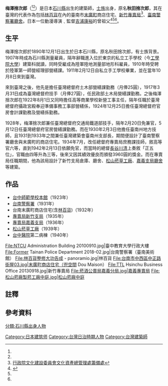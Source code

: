 {{japanese|梅沢捨次郎}}
'''梅澤捨次郎'''（{{bd|1890年|12月1日|1958年|4月29日}}{{r|警}}<ref name="蔡" /><ref name="蔡2" />）是日本[[石川縣|石川縣]]出生的建築師，[[士族|士族]]出身，原名'''秋田捨次郎'''，其在臺灣的代表作為包括[[林百貨|林百貨]]在內的臺南市[[末廣町|末廣町]]商店住宅{{r|李}}、[[新竹專賣局|新竹專賣局]]<ref>[http://www.hach.gov.tw/hach/frontsite/cultureassets/caseBasicInfoAction.do?method=doViewCaseBasicInfo&caseId=OA09602001275&version=1&assetsClassifyId=1.1&templateType=1&caseMenuId=1 行政院文化建設委員會文化資產總管理處籌備處]{{dead link|date=2018年3月 |bot=InternetArchiveBot |fix-attempted=yes }}</ref>、[[原臺南警察署|臺南警察署廳舍]]{{r|警}}。日本一位動漫導演﹑監督[[吉浦康裕|吉浦康裕]]的曾祖父<ref>{{ja icon}}{{Cite web|url=https://twitter.com/yoshiura_rikka/status/818447974757871616 |title=曾祖父の梅沢捨次郎ですね。|date=2017-01-09 |publisher=吉浦康裕官方Twitter  |accessdate=2019-08-17}}</ref><ref name="TVBS" /><ref name="WS" />。

== 生平 ==
梅澤捨次郎於1890年12月1日出生於日本石川縣，原名秋田捨次郎，有士族背景{{r|警}}。1907年時成為石川縣測量雇員，隔年辭職進入位於東京的私立工手學校（今[[工學院大學|工學院大學]]）建築科就讀，同時受雇成為陸軍陸地測量部地形科雇員，1910年時受聘於陸軍第一師營經理部營繕課{{r|警}}。1911年2月12日自私立手工學校畢業，並在當年10月8日來到臺灣{{r|警}}{{r|李}}。

來到臺灣之後，他先是擔任臺灣總督府土木部{{NoteTag|1=1911年10月16日改制為土木局{{r|警}}。}}營繕課勤務（月俸25圓），1917年3月31日成為臺灣總督府技手（月俸27圓），任民政部土木局營繕課勤務{{r|警}}。之後梅澤捨次郎在1922年8月1日又同時擔任高等商業學校新營工事主任，隔年任職於臺灣總督府攝政宮殿奉迎準備事務工事部營繕係，1924年12月25日擔任臺灣總督府官房會計課勤務及營繕係勤務{{r|警}}。

1928年，梅澤捨次郎兼任臺灣總督府交通局鐵道部技手，隔年2月20日免兼官，5月12日任臺灣總督府官房營繕課勤務{{r|警}}。而在1930年2月3日他擔任臺南州地方技師，且1931到1933年之間兼任臺灣建築會臺南州支部長，期間便設計了臺南警察署廳舍與末廣町的商店住宅{{r|李}}。1934年7月，改任總督府專賣局庶務課技師，敘高等官六等，直到1942年2月13日依願免官，而當時的總督[[長谷川清|長谷川清]]上奏敘「正五位」，官職由四等升為三等，後來又因其績效優良而頒發3960圓的獎金{{r|警}}。而在專賣局任職期間，他為該局設計了新竹支局倉庫、廳舍、[[松山菸廠|松山菸草工廠]]、[[菸酒公賣局嘉義分局|嘉義支局廳舍]]等建築{{r|警}}。

== 作品 ==

* [[國立臺中教育大學|台中師範學校本館]]（1923年）
* [[原臺南警察署|台南警察署]]（1931年）
* 台南末廣町商店住宅(含[[林百貨|林百貨]])（1932年）
* [[新竹專賣局|專賣局新竹支局]]（1935年）
* [[菸酒公賣局嘉義分局|專賣局嘉義支局]]（1936年）
* [[松山文化創意園區|松山菸草工廠]]（1939年）
* [[衛生福利部臺中醫院|台中醫院]]第二病棟（1940年）
<gallery>
File:NTCU Administration Building 20100910.jpg|臺中教育大學行政大樓
File:Former Tainan Police Department 2018-02.jpg|台南警察署（臺南美術館）
File:林百貨整修大功告成 - panoramio.jpg|林百貨
File:台南市中西區中正路街屋03.jpg|末廣町商店住宅（兜空間 Dou Maison）
File:TTL Hsinchu Business Office 20130918.jpg|新竹專賣局
File:菸酒公賣局嘉義分局.jpg|嘉義專賣局
File:松山菸廠製菸工廠中庭.jpg|松山菸廠中庭
</gallery>

== 註釋 ==
{{ReflistH}}
{{NoteFoot}}
{{ReflistF}}

== 參考資料 ==
{{reflist|refs=
<ref name="李">{{cite book|author=李乾朗 |title=台灣古建築圖解事典 |date=2009-04-10 |edition=四版五刷 |publisher=遠流出版社 |location=台北市 |isbn=957-32-4957-X |pages=208頁}}</ref>
<ref name="警">{{cite book|author=韓興興、章光明、黃啟賓、陳汝瑩、洪崇斌、楊敏芝、許國威 |url=https://tm.ncl.edu.tw/article?u=022_005_00004376 |title=《臺南市市定古蹟「原臺南警察署」調查研究及修復計畫》 |publisher=臺南市政府 |isbn=986-00-4442-2 |pages=3-80、3-81|date=2006年10月}}</ref>
<ref name="蔡">{{ja icon}}{{en icon}}{{Cite journal |url=http://niche-alumni.com/wp-content/uploads/2015/06/niche-vol36.pdf |title=工手学校―日本の近代建築を支えた建築家の系譜 |date=2013-03-31 |journal=工學院大學建築學部同窗會誌「NICHE」 |issue=vol.36 |publisher=工學院大學建築學部同窗會 |pages=頁66-73 |author=蔡龍保 |isbn=978-4395511044 |access-date=2019-08-19 |archive-date=2020-09-22 |archive-url=https://web.archive.org/web/20200922200418/http://niche-alumni.com/wp-content/uploads/2015/06/niche-vol36.pdf |dead-url=no }}</ref>
<ref name="蔡2">{{ja icon}}{{en icon}}{{Cite journal |url=http://120.126.128.237/joomla/files/P66-73_%E6%A2%85%E6%B2%A2%E6%8D%A8%E6%AC%A1%E9%83%8E.pdf |journal=NICHE mook02 |issue=vol.36 |title=梅澤捨次郎の台湾での活躍 |date=2015-03-31 |publisher=工學院大學建築學部同窗會NICHE出版會 |pages=頁66-72 |author=蔡龍保（[[國立臺北大學|國立臺北大學]]歷史學系） |isbn=978-4907469023 }}{{Dead link|date=2020年2月 |bot=InternetArchiveBot |fix-attempted=yes }}</ref>
<ref name="TVBS">{{Cite web |url=https://news.tvbs.com.tw/entertainment/646295 |date=2016-03-26 |publisher=TVBS |title=動畫大師吉浦康裕與林百貨.台南警察署有關係？ |accessdate=2019-08-17 |archive-date=2019-08-19 |archive-url=https://web.archive.org/web/20190819132033/https://news.tvbs.com.tw/entertainment/646295 |dead-url=no }}</ref>
<ref name="WS">{{Cite web |url=http://www.worldscreen.com.tw/goods.php?goods_id=10738 |title=人類相隔在上下顛倒的兩個世界，直到有一天連接天地的通道開啟了... |date=2016-03-25 |publisher=World Screen 世界電影雜誌社 |accessdate=2019-08-17 |archive-date=2016-08-07 |archive-url=https://web.archive.org/web/20160807084627/http://www.worldscreen.com.tw/goods.php?goods_id=10738 |dead-url=no }}</ref>
}}

[[分類:石川縣出身人物|分類:石川縣出身人物]]
[[Category:日本建筑师|Category:日本建筑师]]
[[Category:台灣日治時期人物|Category:台灣日治時期人物]]
[[Category:台灣建築師|Category:台灣建築師]]